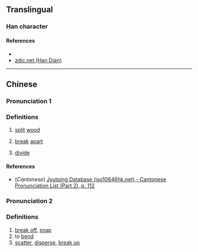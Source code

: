 {{character info/new}}
==Translingual==

===Han character===
{{Han char|rn=64|rad=手|as=05|sn=8|four=|canj=QLLL,QLLN,XQLLN|ids=⿰扌片}}

====References====
* {{Han ref|kx=0419.100|dkj=11843|dj=0766.030|hdz=31838.040|uh=6278|ud=25208}}
* [http://www.zdic.net/z/1a/js/6278.htm zdic.net (Han Dian)]

----

==Chinese==
{{zh-forms}}

===Pronunciation 1===
{{zh-pron
|m=xī
|c=sik1
|mc=
|oc=
|ma=
|cat=v
}}

===Definitions===
{{zh-hanzi}}

# {{lb|zh|archaic}} [[split]] [[wood]]
# {{lb|zh|archaic}} [[break]] [[apart]]
# {{lb|zh|archaic}} [[divide]]

====References====
* (''Cantonese'') [http://www.iso10646hk.net/jp/document/download.jsp Jyutping Database (iso10646hk.net) - Cantonese Pronunciation List (Part 2), p. 112]

===Pronunciation 2===
{{zh-pron
|m=zhé
|c=
|ma=
|cat=v
}}

===Definitions===
{{zh-hanzi}}

# [[break off]], [[snap]]
# to [[bend]]
# [[scatter]], [[disperse]], [[break up]]